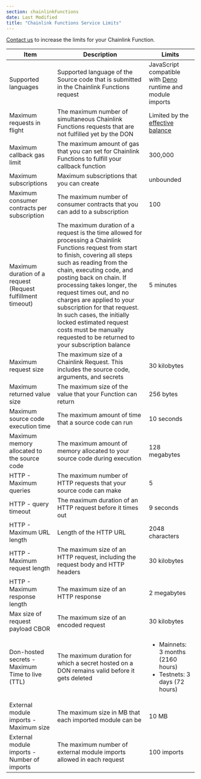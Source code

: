 ```yaml
---
section: chainlinkFunctions
date: Last Modified
title: "Chainlink Functions Service Limits"
---
```



<Aside type="note" title="Increase the limits">
  <a href="https://chain.link/contact?v=Integrate%20Functions">Contact us</a> to increase the limits for your Chainlink
  Function.
</Aside>

| Item                                                            | Description                                                                                                                                                                                                                                                                                                                                                                                                                                                                    | Limits                                                                                                  |
| --------------------------------------------------------------- | ------------------------------------------------------------------------------------------------------------------------------------------------------------------------------------------------------------------------------------------------------------------------------------------------------------------------------------------------------------------------------------------------------------------------------------------------------------------------------ | ------------------------------------------------------------------------------------------------------- |
| Supported languages                                             | Supported language of the Source code that is submitted in the Chainlink Functions request                                                                                                                                                                                                                                                                                                                                                                                     | JavaScript compatible with [Deno](https://deno.land/) runtime and module imports                        |
| Maximum requests in flight                                      | The maximum number of simultaneous Chainlink Functions requests that are not fulfilled yet by the DON                                                                                                                                                                                                                                                                                                                                                                          | Limited by the [effective balance](/chainlink-functions/resources/architecture#subscription-management) |
| Maximum callback gas limit                                      | The maximum amount of gas that you can set for Chainlink Functions to fulfill your callback function                                                                                                                                                                                                                                                                                                                                                                           | 300,000                                                                                                 |
| Maximum subscriptions                                           | Maximum subscriptions that you can create                                                                                                                                                                                                                                                                                                                                                                                                                                      | unbounded                                                                                               |
| Maximum consumer contracts per subscription                     | The maximum number of consumer contracts that you can add to a subscription                                                                                                                                                                                                                                                                                                                                                                                                    | 100                                                                                                     |
| Maximum duration of a request<br/>(Request fulfillment timeout) | The maximum duration of a request is the time allowed for processing a Chainlink Functions request from start to finish, covering all steps such as reading from the chain, executing code, and posting back on chain. If processing takes longer, the request times out, and no charges are applied to your subscription for that request. In such cases, the initially locked estimated request costs must be manually requested to be returned to your subscription balance | 5 minutes                                                                                               |
| Maximum request size                                            | The maximum size of a Chainlink Request. This includes the source code, arguments, and secrets                                                                                                                                                                                                                                                                                                                                                                                 | 30 kilobytes                                                                                            |
| Maximum returned value size                                     | The maximum size of the value that your Function can return                                                                                                                                                                                                                                                                                                                                                                                                                    | 256 bytes                                                                                               |
| Maximum source code execution time                              | The maximum amount of time that a source code can run                                                                                                                                                                                                                                                                                                                                                                                                                          | 10 seconds                                                                                              |
| Maximum memory allocated to the source code                     | The maximum amount of memory allocated to your source code during execution                                                                                                                                                                                                                                                                                                                                                                                                    | 128 megabytes                                                                                           |
| HTTP - Maximum queries                                          | The maximum number of HTTP requests that your source code can make                                                                                                                                                                                                                                                                                                                                                                                                             | 5                                                                                                       |
| HTTP - query timeout                                            | The maximum duration of an HTTP request before it times out                                                                                                                                                                                                                                                                                                                                                                                                                    | 9 seconds                                                                                               |
| HTTP - Maximum URL length                                       | Length of the HTTP URL                                                                                                                                                                                                                                                                                                                                                                                                                                                         | 2048 characters                                                                                         |
| HTTP - Maximum request length                                   | The maximum size of an HTTP request, including the request body and HTTP headers                                                                                                                                                                                                                                                                                                                                                                                               | 30 kilobytes                                                                                            |
| HTTP - Maximum response length                                  | The maximum size of an HTTP response                                                                                                                                                                                                                                                                                                                                                                                                                                           | 2 megabytes                                                                                             |
| Max size of request payload CBOR                                | The maximum size of an encoded request                                                                                                                                                                                                                                                                                                                                                                                                                                         | 30 kilobytes                                                                                            |
| Don-hosted secrets - Maximum Time to live (TTL)                 | The maximum duration for which a secret hosted on a DON remains valid before it gets deleted                                                                                                                                                                                                                                                                                                                                                                                   | <ul><li>Mainnets: 3 months (2160 hours)</li><li>Testnets: 3 days (72 hours)</li></ul>                   |
| External module imports - Maximum size                          | The maximum size in MB that each imported module can be                                                                                                                                                                                                                                                                                                                                                                                                                        | 10 MB                                                                                                   |
| External module imports - Number of imports                     | The maximum number of external module imports allowed in each request                                                                                                                                                                                                                                                                                                                                                                                                          | 100 imports                                                                                             |
